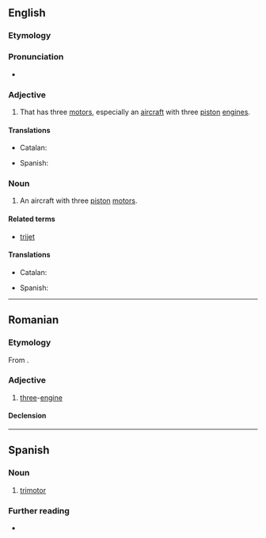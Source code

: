 ==English==
{{wikipedia}}

===Etymology===
{{prefix|en|tri|motor}}

===Pronunciation===
* {{rhymes|en|əʊtə(ɹ)|s=3}}

===Adjective===
{{en-adj|-}}

# That has three [[motor]]s, especially an [[aircraft]] with three [[piston]] [[engine]]s.

====Translations====
{{trans-top|that has three motors}}
* Catalan: {{t|ca|trimotor}}
{{trans-mid}}
* Spanish: {{t+|es|trimotor}}
{{trans-bottom}}

===Noun===
{{en-noun}}

# An aircraft with three [[piston]] [[motors]].

====Related terms====
* [[trijet]]

====Translations====
{{trans-top|aircraft with three piston motors}}
* Catalan: {{t|ca|trimotor|m}}
{{trans-mid}}
* Spanish: {{t+|es|trimotor|m}}
{{trans-bottom}}

----

==Romanian==

===Etymology===
From {{bor|ro|fr|trimoteur}}.

===Adjective===
{{ro-adj}}

# [[three]]-[[engine]] {{gl|about aircraft}}

====Declension====
{{ro-decl-adj}}

----

==Spanish==

===Noun===
{{es-noun|m}}

# [[#English|trimotor]]

===Further reading===
* {{R:es:DRAE}}